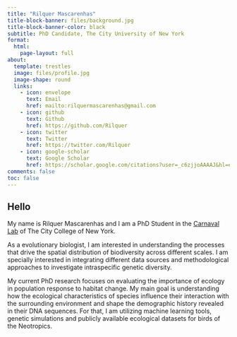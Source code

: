 ```yaml
---
title: "Rilquer Mascarenhas"
title-block-banner: files/background.jpg
title-block-banner-color: black
subtitle: PhD Candidate, The City University of New York
format:
  html:
    page-layout: full
about:
  template: trestles
  image: files/profile.jpg
  image-shape: round
  links:
    - icon: envelope
      text: Email
      href: mailto:rilquermascarenhas@gmail.com
    - icon: github
      text: Github
      href: https://github.com/Rilquer
    - icon: twitter
      text: Twitter
      href: https://twitter.com/Rilquer
    - icon: google-scholar
      text: Google Scholar
      href: https://scholar.google.com/citations?user=_c6zjjoAAAAJ&hl=en&oi=ao
comments: false
toc: false
---
```


## Hello

My name is Rilquer Mascarenhas and I am a PhD Student in the [Carnaval Lab](https://www.carnavallab.org) of The City College of New York.

As a evolutionary biologist, I am interested in understanding the processes that drive the spatial distribution of biodiversity across different scales. I am specially interested in integrating different data sources and methodological approaches to investigate intraspecific genetic diversity.

My current PhD research focuses on evaluating the importance of ecology in population response to habitat change. My main goal is understanding how the ecological characteristics of species influence their interaction with the surrounding environment and shape the demographic history revealed in their DNA sequences. For that, I am utilizing machine learning tools, genetic simulations and publicly available ecological datasets for birds of the Neotropics.